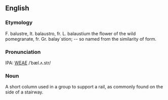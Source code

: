 ==English==
===Etymology===
F. balustre, It. balaustro, fr. L. balaustium the flower of the wild pomegranate, fr. Gr. balay`stion; -- so named from the similarity of form.

===Pronunciation===
IPA: [[WEAE]] /ˈbæl.ʌ.str/

===Noun===
A short column used in a group to support a rail, as commonly found on the side of a stairway.